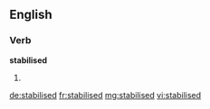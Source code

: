 ==English==

===Verb===
'''stabilised'''

# {{past of|stabilise}}

[[de:stabilised]]
[[fr:stabilised]]
[[mg:stabilised]]
[[vi:stabilised]]